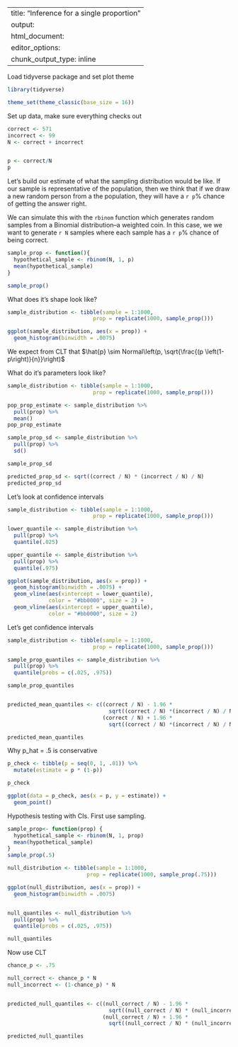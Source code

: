 
---
title: "Inference for a single proportion"
output:
  html_document:
editor_options:
  chunk_output_type: inline
---

Load tidyverse package and set plot theme
```r
library(tidyverse)

theme_set(theme_classic(base_size = 16))
```

Set up data, make sure everything checks out
```r
correct <- 571
incorrect <- 99
N <- correct + incorrect


p <- correct/N
p
```


Let's build our estimate of what the sampling distribution would be like. If our sample is representative of the population, then we think that if we draw a new random person from a the population, they will have a `r p`% chance of getting the answer right.

We can simulate this with the `rbinom` function which generates random samples from a Binomial distribution--a weighted coin. In this case, we we want to generate `r N` samples where each sample has a `r p`% chance of being correct.

```r
sample_prop <- function(){
  hypothetical_sample <- rbinom(N, 1, p) 
  mean(hypothetical_sample)
}

sample_prop()
```

What does it's shape look like?
```r
sample_distribution <- tibble(sample = 1:1000,
                           prop = replicate(1000, sample_prop()))

ggplot(sample_distribution, aes(x = prop)) + 
  geom_histogram(binwidth = .0075)
```

We expect from CLT that $\hat{p} \sim Normal\left(p, \sqrt{\frac{(p \left(1-p\right)}{n}}\right)$

What do it's parameters look like?
```r
sample_distribution <- tibble(sample = 1:1000,
                           prop = replicate(1000, sample_prop()))

pop_prop_estimate <- sample_distribution %>% 
  pull(prop) %>% 
  mean()
pop_prop_estimate

sample_prop_sd <- sample_distribution %>% 
  pull(prop) %>%
  sd()

sample_prop_sd

predicted_prop_sd <- sqrt((correct / N) * (incorrect / N) / N)
predicted_prop_sd
```

Let's look at confidence intervals
```r
sample_distribution <- tibble(sample = 1:1000,
                           prop = replicate(1000, sample_prop()))

lower_quantile <- sample_distribution %>%
  pull(prop) %>%
  quantile(.025)

upper_quantile <- sample_distribution %>%
  pull(prop) %>%
  quantile(.975)

ggplot(sample_distribution, aes(x = prop)) + 
  geom_histogram(binwidth = .0075) + 
  geom_vline(aes(xintercept = lower_quantile), 
             color = "#bb0000", size = 2) +
  geom_vline(aes(xintercept = upper_quantile), 
             color = "#bb0000", size = 2)
```


Let's get confidence intervals 
```r
sample_distribution <- tibble(sample = 1:1000,
                           prop = replicate(1000, sample_prop()))

sample_prop_quantiles <- sample_distribution %>%
  pull(prop) %>%
  quantile(probs = c(.025, .975))

sample_prop_quantiles


predicted_mean_quantiles <- c((correct / N) - 1.96 * 
                                sqrt((correct / N) *(incorrect / N) / N),
                              (correct / N) + 1.96 *
                                sqrt((correct / N) *(incorrect / N) / N))

predicted_mean_quantiles
```


Why p_hat = .5 is conservative
```r


p_check <- tibble(p = seq(0, 1, .01)) %>%
  mutate(estimate = p * (1-p))

p_check

ggplot(data = p_check, aes(x = p, y = estimate)) +
  geom_point()

```

Hypothesis testing with CIs. First use sampling.

```r
sample_prop<- function(prop) {
  hypothetical_sample <- rbinom(N, 1, prop) 
  mean(hypothetical_sample)
}
sample_prop(.5)
```

```r
null_distribution <- tibble(sample = 1:1000,
                         prop = replicate(1000, sample_prop(.75)))

ggplot(null_distribution, aes(x = prop)) + 
  geom_histogram(binwidth = .0075)


null_quantiles <- null_distribution %>%
  pull(prop) %>%
  quantile(probs = c(.025, .975))

null_quantiles
```

Now use CLT
```r
chance_p <- .75

null_correct <- chance_p * N
null_incorrect <- (1-chance_p) * N


predicted_null_quantiles <- c((null_correct / N) - 1.96 * 
                                sqrt((null_correct / N) * (null_incorrect / N) / N),
                              (null_correct / N) + 1.96 * 
                                sqrt((null_correct / N) * (null_incorrect / N) / N))

predicted_null_quantiles

```

